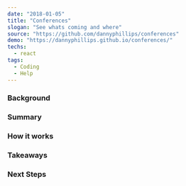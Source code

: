 ---
date: "2018-01-05"
title: "Conferences"
slogan: "See whats coming and where"
source: "https://github.com/dannyphillips/conferences"
demo: "https://dannyphillips.github.io/conferences/"
techs:
  - react
tags:
  - Coding
  - Help
---
### Background

### Summary

### How it works

### Takeaways

### Next Steps